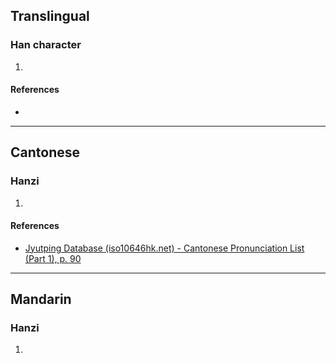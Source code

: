 {{character info/new}}
==Translingual==

===Han character===
{{Han char|rn=37|rad=大|as=04|sn=7|four=|canj=KMMI|ids=⿱大云}}

# {{defn|Han|sort=大04}}

====References====
* {{Han ref|kx=0250.080|dkj=05863|dj=0509.160|hdz=10529.060|uh=593D|ud=22845}}

----

==Cantonese==

===Hanzi===
{{yue-hanzi|jyut=[[wan5]]|y=wan5}}

# {{defn|lang=yue|sort=大04}}

====References====
* [http://www.iso10646hk.net/jp/document/download.jsp Jyutping Database (iso10646hk.net) - Cantonese Pronunciation List (Part 1), p. 90]

----

==Mandarin==

===Hanzi===
{{cmn-hanzi|pin=[[yùn]] ([[yun4]])|wg=yün<sup>4</sup>}}

# {{defn|lang=cmn|sort=大04}}